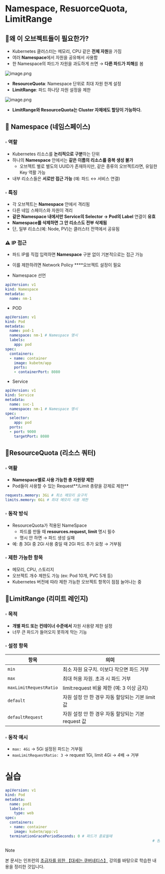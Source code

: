 # Namespace, ResuorceQuota, LimitRange

## 🔹왜 이 오브젝트들이 필요한가?

- Kubernetes 클러스터는 메모리, CPU 같은 **전체 자원**을 가짐
- 여러 **Namespace**에서 자원을 공유해서 사용함
- 한 Namespace의 파드가 자원을 과도하게 쓰면 → **다른 파드가 피해**를 봄

![image.png](./image.png)

- **ResourceQuota**: Namespace 단위로 최대 자원 한계 설정
- **LimitRange**: 파드 하나당 자원 설정을 제한

![image.png](./image%201.png)

- **LimitRange와 ResourceQuota는 Cluster 자체에도 할당이 가능하다.**

## 🔹 Namespace (네임스페이스)

### ▫️ 역할

- Kubernetes 리소스를 **논리적으로 구분**하는 단위
- 하나의 **Namespace** 안에서는 **같은 이름의 리소스를 중복 생성 불가**
    - 오브젝트 별로 별도의 UUID가 존재하지만, 같은 종류의 오브젝트라면, 유일한 Key 역활 가능
- 내부 리소스들은 **서로만 접근 가능** (예: 파드 ↔ 서비스 연결)

### ▫️ 특징

- 각 오브젝트는 **Namespace** 안에서 격리됨
- 다른 네임 스페이스와 자원이 격리
- **같은 Namespace 내에서만 Service의 Selector → Pod의 Label** 연결이 **유효**
- **Namespace를 삭제하면 그 안 리소스도 전부 삭제됨**
- 단, 일부 리소스(예: Node, PV)는 클러스터 전역에서 공유됨

### ⚠️ IP 접근

- 파드 IP를 직접 입력하면 **Namespace** 구분 없이 기본적으로는 접근 가능
- 이를 제한하려면 Network Policy ****오브젝트 설정이 필요

- Namespace 선언

```yaml
apiVersion: v1
kind: Namespace
metadata:
  name: nm-1
```

- POD

```yaml
apiVersion: v1
kind: Pod
metadata:
  name: pod-1
  namespace: nm-1 # Namespace 명시
  labels:
    app: pod
spec:
  containers:
  - name: container
    image: kubetm/app
    ports:
    - containerPort: 8080
```

- Service

```yaml
apiVersion: v1
kind: Service
metadata:
  name: svc-1
  namespace: nm-1 # Namespace 명시
spec:
  selector:
    app: pod
  ports:
  - port: 9000
    targetPort: 8080
```

## 🔹ResourceQuota (리소스 쿼터)

### ▫️ 역활

- **Namespace별로 사용 가능한 총 자원량 제한**
- Pod들이 사용할 수 있는 Request**/Limit 총량을 강제로 제한**

```yaml
requests.memory: 3Gi # 최소 메모리 요구치
limits.memory: 6Gi # 최대 메모리 사용 제한
```

### ▫️ 동작 방식

- ResourceQuota가 적용된  NameSpace
    - 파드를 만들 때 **resources.request, limit** 명시 필수
    - 명시 안 하면 → 파드 생성 실패
- 예: 총 3Gi 중 2Gi 사용 중일 때 2Gi 파드 추가 요청 → 거부됨

### ▫️ 제한 가능한 항목

- 메모리, CPU, 스토리지
- 오브젝트 개수 제한도 가능 (ex: Pod 10개, PVC 5개 등)
- Kubernetes 버전에 따라 제한 가능한 오브젝트 항목이 점점 늘어나는 중

## 🔹LimitRange (리미트 레인지)

### ▫️ 목적

- **개별 파드 또는 컨테이너 수준에서** 자원 사용량 제한 설정
- 너무 큰 파드가 들어오지 못하게 막는 기능

### ▫️ 설정 항목

| 항목 | 의미 |
| --- | --- |
| `min` | 최소 자원 요구치. 이보다 작으면 파드 거부 |
| `max` | 최대 허용 자원. 초과 시 파드 거부 |
| `maxLimitRequestRatio` | limit:request 비율 제한 (예: 3 이상 금지) |
| `default` | 자원 설정 안 한 경우 자동 할당되는 기본 limit 값 |
| `defaultRequest` | 자원 설정 안 한 경우 자동 할당되는 기본 request 값 |

### ▫️ 동작 예시

- `max: 4Gi` → 5Gi 설정된 파드는 거부됨
- `maxLimitRequestRatio: 3` → request 1Gi, limit 4Gi → 4배 → 거부

# 실습

```yaml
apiVersion: v1
kind: Pod
metadata:
  name: pod1
  labels:
    type: web
spec:
  containers:
  - name: container
    image: kubetm/app:v1
  terminationGracePeriodSeconds: 0 # 파드가 종료될때 
																   # 원래 30초의 대기시간을 갖지만, 바로 삭제 시킨다.
```

> [!NOTE]
>
> 본 문서는  인프런의 [초급자를 위한 【대세는 쿠버네티스】](https://www.inflearn.com/course/%EC%BF%A0%EB%B2%84%EB%84%A4%ED%8B%B0%EC%8A%A4-%EA%B8%B0%EC%B4%88/dashboard) 강의를 바탕으로 학습한 내용을 정리한 것입니다.
